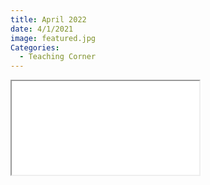 ```yaml
---
title: April 2022
date: 4/1/2021
image: featured.jpg 
Categories:
  - Teaching Corner
---
```


```{=html}
<iframe class="news ar4x3" src="apr2021.Rhtml" title="April Newsletter"></iframe>
```